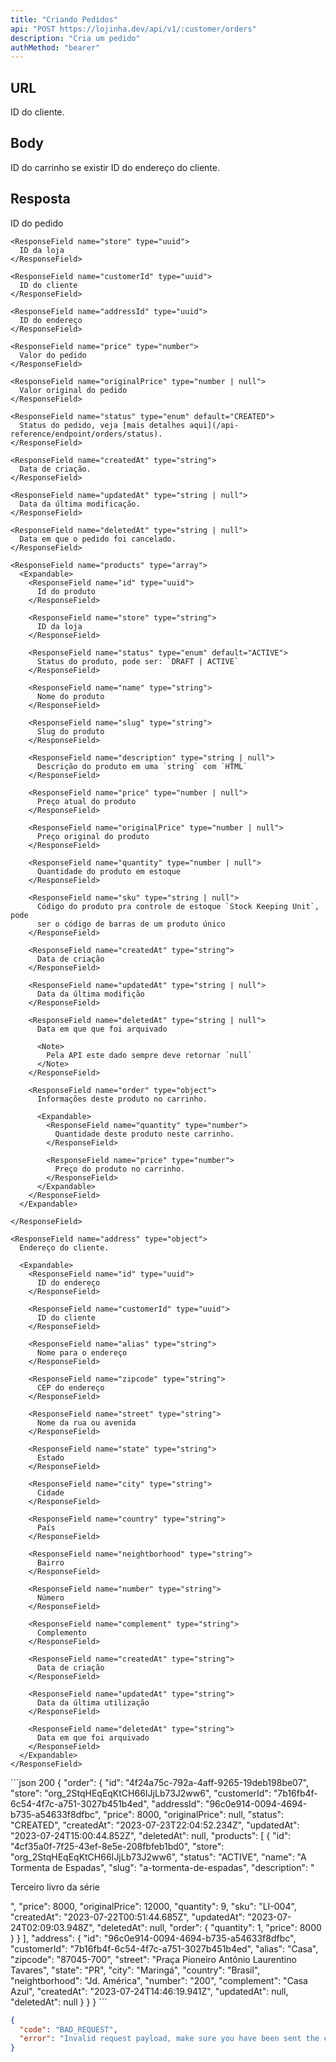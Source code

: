 ```yaml
---
title: "Criando Pedidos"
api: "POST https://lojinha.dev/api/v1/:customer/orders"
description: "Cria um pedido"
authMethod: "bearer"
---
```


## URL

<ParamField path="customer" type="uuid" required>
  ID do cliente.
</ParamField>

## Body

<ParamField body="id" type="uuid">
  ID do carrinho se existir
</ParamField>

<ParamField body="address" type="uuid">
  ID do endereço do cliente.
</ParamField>

## Resposta

<ResponseField name="order" type="object">
  <Expandable>
    <ResponseField name="id" type="uuid">
      ID do pedido
    </ResponseField>

    <ResponseField name="store" type="uuid">
      ID da loja
    </ResponseField>

    <ResponseField name="customerId" type="uuid">
      ID do cliente
    </ResponseField>

    <ResponseField name="addressId" type="uuid">
      ID do endereço
    </ResponseField>

    <ResponseField name="price" type="number">
      Valor do pedido
    </ResponseField>

    <ResponseField name="originalPrice" type="number | null">
      Valor original do pedido
    </ResponseField>

    <ResponseField name="status" type="enum" default="CREATED">
      Status do pedido, veja [mais detalhes aqui](/api-reference/endpoint/orders/status).
    </ResponseField>

    <ResponseField name="createdAt" type="string">
      Data de criação.
    </ResponseField>

    <ResponseField name="updatedAt" type="string | null">
      Data da última modificação.
    </ResponseField>

    <ResponseField name="deletedAt" type="string | null">
      Data em que o pedido foi cancelado.
    </ResponseField>

    <ResponseField name="products" type="array">
      <Expandable>
        <ResponseField name="id" type="uuid">
          Id do produto
        </ResponseField>

        <ResponseField name="store" type="string">
          ID da loja
        </ResponseField>

        <ResponseField name="status" type="enum" default="ACTIVE">
          Status do produto, pode ser: `DRAFT | ACTIVE`
        </ResponseField>

        <ResponseField name="name" type="string">
          Nome do produto
        </ResponseField>

        <ResponseField name="slug" type="string">
          Slug do produto
        </ResponseField>

        <ResponseField name="description" type="string | null">
          Descrição do produto em uma `string` com `HTML`
        </ResponseField>

        <ResponseField name="price" type="number | null">
          Preço atual do produto
        </ResponseField>

        <ResponseField name="originalPrice" type="number | null">
          Preço original do produto
        </ResponseField>

        <ResponseField name="quantity" type="number | null">
          Quantidade do produto em estoque
        </ResponseField>

        <ResponseField name="sku" type="string | null">
          Código do produto pra controle de estoque `Stock Keeping Unit`, pode
          ser o código de barras de um produto único
        </ResponseField>

        <ResponseField name="createdAt" type="string">
          Data de criação
        </ResponseField>

        <ResponseField name="updatedAt" type="string | null">
          Data da última modifição
        </ResponseField>

        <ResponseField name="deletedAt" type="string | null">
          Data em que que foi arquivado

          <Note>
            Pela API este dado sempre deve retornar `null`
          </Note>
        </ResponseField>

        <ResponseField name="order" type="object">
          Informações deste produto no carrinho.

          <Expandable>
            <ResponseField name="quantity" type="number">
              Quantidade deste produto neste carrinho.
            </ResponseField>

            <ResponseField name="price" type="number">
              Preço do produto no carrinho.
            </ResponseField>
          </Expandable>
        </ResponseField>
      </Expandable>

    </ResponseField>

    <ResponseField name="address" type="object">
      Endereço do cliente.

      <Expandable>
        <ResponseField name="id" type="uuid">
          ID do endereço
        </ResponseField>

        <ResponseField name="customerId" type="uuid">
          ID do cliente
        </ResponseField>

        <ResponseField name="alias" type="string">
          Nome para o endereço
        </ResponseField>

        <ResponseField name="zipcode" type="string">
          CEP do endereço
        </ResponseField>

        <ResponseField name="street" type="string">
          Nome da rua ou avenida
        </ResponseField>

        <ResponseField name="state" type="string">
          Estado
        </ResponseField>

        <ResponseField name="city" type="string">
          Cidade
        </ResponseField>

        <ResponseField name="country" type="string">
          País
        </ResponseField>

        <ResponseField name="neightborhood" type="string">
          Bairro
        </ResponseField>

        <ResponseField name="number" type="string">
          Número
        </ResponseField>

        <ResponseField name="complement" type="string">
          Complemento
        </ResponseField>

        <ResponseField name="createdAt" type="string">
          Data de criação
        </ResponseField>

        <ResponseField name="updatedAt" type="string">
          Data da última utilização
        </ResponseField>

        <ResponseField name="deletedAt" type="string">
          Data em que foi arquivado
        </ResponseField>
      </Expandable>
    </ResponseField>
  </Expandable>
</ResponseField>

<ResponseExample>
```json 200
{
  "order": {
    "id": "4f24a75c-792a-4aff-9265-19deb198be07",
    "store": "org_2StqHEqEqKtCH66IJjLb73J2ww6",
    "customerId": "7b16fb4f-6c54-4f7c-a751-3027b451b4ed",
    "addressId": "96c0e914-0094-4694-b735-a54633f8dfbc",
    "price": 8000,
    "originalPrice": null,
    "status": "CREATED",
    "createdAt": "2023-07-23T22:04:52.234Z",
    "updatedAt": "2023-07-24T15:00:44.852Z",
    "deletedAt": null,
    "products": [
      {
        "id": "4cf35a0f-7f25-43ef-8e5e-208fbfeb1bd0",
        "store": "org_2StqHEqEqKtCH66IJjLb73J2ww6",
        "status": "ACTIVE",
        "name": "A Tormenta de Espadas",
        "slug": "a-tormenta-de-espadas",
        "description": "<p>Terceiro livro da série</p>",
        "price": 8000,
        "originalPrice": 12000,
        "quantity": 9,
        "sku": "LI-004",
        "createdAt": "2023-07-22T00:51:44.685Z",
        "updatedAt": "2023-07-24T02:09:03.948Z",
        "deletedAt": null,
        "order": {
          "quantity": 1,
          "price": 8000
        }
      }
    ],
    "address": {
      "id": "96c0e914-0094-4694-b735-a54633f8dfbc",
      "customerId": "7b16fb4f-6c54-4f7c-a751-3027b451b4ed",
      "alias": "Casa",
      "zipcode": "87045-700",
      "street": "Praça Pioneiro Antônio Laurentino Tavares",
      "state": "PR",
      "city": "Maringá",
      "country": "Brasil",
      "neightborhood": "Jd. América",
      "number": "200",
      "complement": "Casa Azul",
      "createdAt": "2023-07-24T14:46:19.941Z",
      "updatedAt": null,
      "deletedAt": null
    }
  }
}
```

```json 400
{
  "code": "BAD_REQUEST",
  "error": "Invalid request payload, make sure you have been sent the correct data."
}
```
</ResponseExample>
